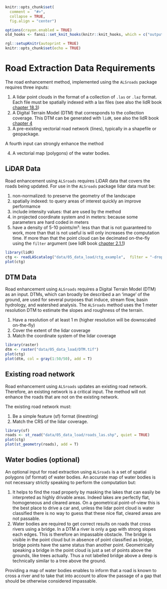 ```r
knitr::opts_chunk$set(
  comment =  "#>", 
  collapse = TRUE,
  fig.align = "center")

options(crayon.enabled = TRUE)
old_hooks <- fansi::set_knit_hooks(knitr::knit_hooks, which = c("output", "message", "error"))

rgl::setupKnitr(autoprint = TRUE)
knitr::opts_chunk$set(echo = TRUE)
```

# Road Extraction Data Requirements {#sec-road-extraction-data-requirements}

The road enhancement method, implemented using the `ALSroads` package requires three inputs:

1.  A lidar point clouds in the format of a collection of `.las` or `.laz` format. Each file must be spatially indexed with a lax files (see also the lidR book [chapter 18.3](https://r-lidar.github.io/lidRbook/spatial-indexing.html#spatial-indexing-files))
2.  A Digital Terrain Model (DTM) that corresponds to the collection coverage. This DTM can be generated with `lidR`, see also the lidR book [chapter 4](https://r-lidar.github.io/lidRbook/dtm.html)
3.  A pre-existing vectorial road network (lines), typically in a shapefile or geopackage.

A fourth input can strongly enhance the method

4. A vectorial map (polygons) of the water bodies.

## LiDAR Data {#sec-lidar-data}

Road enhancement using `ALSroads` requires LiDAR data that covers the roads being updated. For use in the `ALSroads` package lidar data must be:

1. non-normalized: to preserve the geometry of the landscape
2. spatially indexed: to query areas of interest quickly an improve performamce
3. include intensity values: that are used by the method
4. in projected coordinate system and in meters: because some parameters are hard coded in meters
5. have a density of 5-10 points/m²:  less than that is not guaranteed to work, more than that is not useful is will only increases the computation time. If more than that the point cloud can be decimated on-the-fly using the `filter` argument (see lidR book [chapter 2.1.1](https://r-lidar.github.io/lidRbook/io.html#filter))

```r
library(lidR)
ctg <- readLAScatalog("data/05_data_load/ctg_example",  filter = "-drop_withheld -keep_random_fraction 0.25")
plot(ctg)
```

<!-- Airborne laser sensors (ALS) record positional data in three dimensions (X,Y,Z) as well as the intensity of points, the position of each point in the return sequence, or the beam incidence angle of each point. ALS data is commonly distributed in the LAS format which is specifically designed to store ALS data. Documentation on the LAS format is available from the [American Society for Photogrammetry & Remote Sensing (ASPRS)](http://www.asprs.org/wp-content/uploads/2019/07/LAS_1_4_r15.pdf). -->

<!-- `ALSroads` users may encounter LAS files, which can be read into R as a `LAScatalog`  (i.e., more than one LAS file). Alternatively users may encounter LAZ format files. The LAZ format has become the standard compression scheme for LAS tiles, which require a large amount of memory. The `ALSroads` package uses the `lidR` package for loading ALS data. `lidR` was designed to process LAS and LAZ files both as input and output. Information on using the `lidR` packages and functions is available in a [detailed online book](https://r-lidar.github.io/lidRbook/io.html#read).-->


## DTM Data {#sec-dtm-data}

Road enhancement using `ALSroads` requires a Digital Terrain Model (DTM) as an input. DTMs, which can broadly be described a an 'image' of the ground, are used for several purposes that induce, stream flow, basin hydrology, and watershed analysis. The `ALSroads` method uses the 1 meter resolution DTM to estimate the slopes and roughness of the terrain.

1. Have a resolution of at least 1 m (higher resolution will be downscaled on-the-fly)
2. Cover the extent of the lidar coverage
3. Match the coordinate system of the lidar coverage

```r
library(raster)
dtm <- raster("data/05_data_load/DTM.tif")
plot(ctg)
plot(dtm, col = gray(1:50/50), add = T)

```

## Existing road network {#sec-existing-road-network}

Road enhancement using `ALSroads` updates an existing road network. Therefore, an existing network is a critical input. The method will not enhance the roads that are not on the existing network.

The existing road network must:

1.  Be a simple feature (sf) format (linestring)
2.  Match the CRS of the lidar coverage.

```r
library(sf)
roads <- st_read("data/05_data_load/roads_las.shp", quiet = TRUE)
plot(ctg)
plot(st_geometry(roads), add = T)
```

## Water bodies (optional) {#sec-water-bodies}

An optional input for road extraction using `ALSroads` is a set of spatial polygons (sf format) of water bodies. An accurate map of water bodies is not necessary strictly speaking to perform the computation but:

1. It helps to find the road properly by masking the lakes that can easily be interpreted as highly drivable areas. Indeed lakes are perfectly flat, homogeneous and cleared areas. On a geometrical point-of-view this is the best place to drive a car and, unless the lidar point cloud is water classified there is no way to guess that these nice flat, cleared areas are not passable.
2. Water bodies are required to get correct results on roads that cross rivers using a bridge. In a DTM a river is only a gap with strong slopes each edges. This is therefore an impassable obstacle. The bridge is visible in the point cloud but in absence of point classified as bridge, bridge points have the same status than another point. Geometrically speaking a bridge in the point cloud is just a set of points above the grounds, like trees actually. Thus a not labelled bridge above a deep is technically similar to a tree above the ground.

Providing a map of water bodies enables to inform that a road is known to cross a river and to take that into account to allow the passage of a gap that should be otherwise considered impassable.